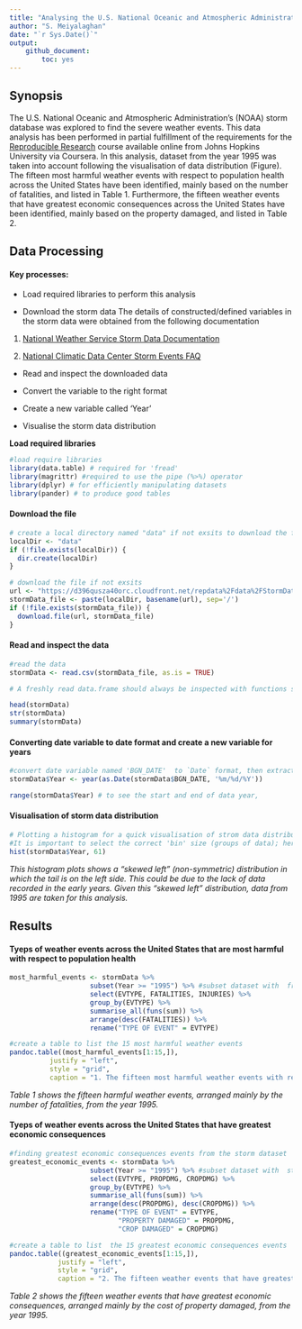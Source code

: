 ```yaml
---
title: "Analysing the U.S. National Oceanic and Atmospheric Administration’s storm database to find the severe weather events"
author: "S. Meiyalaghan"
date: "`r Sys.Date()`"
output: 
    github_document:
        toc: yes
---
```



## Synopsis
The U.S. National Oceanic and Atmospheric Administration’s (NOAA) storm database was explored to find the severe weather events. This data analysis has been performed in partial fulfillment of the requirements for the [Reproducible Research](https://www.coursera.org/learn/reproducible-research) course available online from Johns Hopkins University via Coursera. In this analysis, dataset from the year 1995 was taken into account following the visualisation of data distribution (Figure). The fifteen most harmful weather events with respect to population health across the United States have been identified, mainly based on the number of fatalities, and listed in Table 1. Furthermore, the fifteen weather events that have greatest economic consequences across the United States have been identified, mainly based on the property damaged, and listed in Table 2.



## Data Processing

#### Key processes:

* Load required libraries to perform this analysis

* Download the storm data
        The details of constructed/defined variables in the storm data were obtained from the following documentation
        
1. [National Weather Service Storm Data Documentation](https://d396qusza40orc.cloudfront.net/repdata%2Fpeer2_doc%2Fpd01016005curr.pdffiles)

2. [National Climatic Data Center Storm Events FAQ](https://www.ncdc.noaa.gov/stormevents/faq.jsp)
          
          
* Read and inspect the downloaded data

* Convert the variable to the right format 

* Create a new variable called 'Year' 

* Visualise the storm data distribution
 


**Load required libraries**
```r
#load require libraries
library(data.table) # required for 'fread'
library(magrittr) #required to use the pipe (%>%) operator
library(dplyr) # for efficiently manipulating datasets
library(pander) # to produce good tables
```




#### Download the file
```r
# create a local directory named "data" if not exsits to download the file 
localDir <- "data"
if (!file.exists(localDir)) {
  dir.create(localDir)
}

# download the file if not exsits
url <- "https://d396qusza40orc.cloudfront.net/repdata%2Fdata%2FStormData.csv.bz2"
stormData_file <- paste(localDir, basename(url), sep='/')
if (!file.exists(stormData_file)) {
  download.file(url, stormData_file)
}

```



#### Read and inspect the data
```r
#read the data
stormData <- read.csv(stormData_file, as.is = TRUE)

# A freshly read data.frame should always be inspected with functions such as head, str, summary and tail

head(stormData)
str(stormData)
summary(stormData)

```


#### Converting date variable to date format and create a new variable for years
```r
#convert date variable named 'BGN_DATE'  to `Date` format, then extract and list the years in a  newly created variable called 'Year'.
stormData$Year <- year(as.Date(stormData$BGN_DATE, '%m/%d/%Y'))

range(stormData$Year) # to see the start and end of data year, 
```

####  Visualisation of storm data distribution
```r
# Plotting a histogram for a quick visualisation of strom data distribution by year
#It is important to select the correct 'bin' size (groups of data); here 61 is applied since range of Year from 1950 to 2011 
hist(stormData$Year, 61)
```

*This histogram plots shows a "skewed left" (non-symmetric) distribution in which the tail is on the left side. This could be due to the lack of data recorded in the early years. Given this "skewed left" distribution, data from 1995 are taken for this analysis.*


## Results

#### Tyeps of weather events across the United States that are most harmful with respect to population health 


```r
most_harmful_events <- stormData %>%
                    subset(Year >= "1995") %>% #subset dataset with  from 1995
                    select(EVTYPE, FATALITIES, INJURIES) %>%
                    group_by(EVTYPE) %>% 
                    summarise_all(funs(sum)) %>%
                    arrange(desc(FATALITIES)) %>% 
                    rename("TYPE OF EVENT" = EVTYPE)

```



```r
#create a table to list the 15 most harmful weather events
pandoc.table((most_harmful_events[1:15,]),  
          justify = "left",
          style = "grid",
          caption = "1. The fifteen most harmful weather events with respect to population health across the United States")

```

*Table 1 shows the fifteen harmful weather events, arranged mainly by the number of fatalities, from the year 1995.*


#### Tyeps of weather events across the United States that have greatest economic consequences 

```r
#finding greatest economic consequences events from the storm dataset
greatest_economic_events <- stormData %>%
                    subset(Year >= "1995") %>% #subset dataset with  strom data from 1995
                    select(EVTYPE, PROPDMG, CROPDMG) %>%
                    group_by(EVTYPE) %>% 
                    summarise_all(funs(sum)) %>%
                    arrange(desc(PROPDMG), desc(CROPDMG)) %>% 
                    rename("TYPE OF EVENT" = EVTYPE,
                           "PROPERTY DAMAGED" = PROPDMG,
                           "CROP DAMAGED" = CROPDMG)
```



```r
#create a table to list  the 15 greatest economic consequences events
pandoc.table((greatest_economic_events[1:15,]),
            justify = "left",
            style = "grid",
            caption = "2. The fifteen weather events that have greatest economic consequences across the United States")
```

*Table 2 shows the fifteen weather events that have greatest economic consequences, arranged mainly by the cost of property damaged, from the year 1995.*



